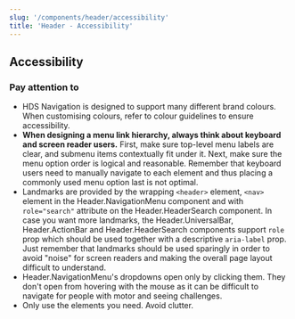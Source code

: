 ```yaml
---
slug: '/components/header/accessibility'
title: 'Header - Accessibility'
---
```





## Accessibility

### Pay attention to

- HDS Navigation is designed to support many different brand colours. When customising colours, refer to <InternalLink href="/foundation/design-tokens/colour">colour guidelines</InternalLink> to ensure accessibility.
- **When designing a menu link hierarchy, always think about keyboard and screen reader users.** First, make sure top-level menu labels are clear, and submenu items contextually fit under it. Next, make sure the menu option order is logical and reasonable. Remember that keyboard users need to manually navigate to each element and thus placing a commonly used menu option last is not optimal.
- Landmarks are provided by the wrapping `<header>` element, `<nav>` element in the Header.NavigationMenu component and with `role="search"` attribute on the Header.HeaderSearch component. In case you want more landmarks, the Header.UniversalBar, Header.ActionBar and Header.HeaderSearch components support `role` prop which should be used together with a descriptive `aria-label` prop. Just remember that landmarks should be used sparingly in order to avoid "noise" for screen readers and making the overall page layout difficult to understand.
- Header.NavigationMenu's dropdowns open only by clicking them. They don't open from hovering with the mouse as it can be difficult to navigate for people with motor and seeing challenges.
- Only use the elements you need. Avoid clutter.
